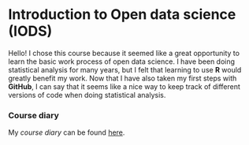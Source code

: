 
# Introduction to Open data science (IODS)

Hello! I chose this course because it seemed like a great opportunity to learn the basic work process of open data science. I have been doing statistical analysis for many years, but I felt that learning to use **R** would greatly benefit my work. Now that I have also taken my first steps with **GitHub**, I can say that it seems like a nice way to keep track of different versions of code when doing statistical analysis.

### Course diary

My *course diary* can be found [here](https://jannemik.github.io/IODS-project/).